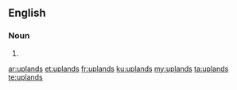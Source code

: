 ==English==

===Noun===
{{head|en|noun plural form}}

# {{plural of|upland|lang=en}}

[[ar:uplands]]
[[et:uplands]]
[[fr:uplands]]
[[ku:uplands]]
[[my:uplands]]
[[ta:uplands]]
[[te:uplands]]